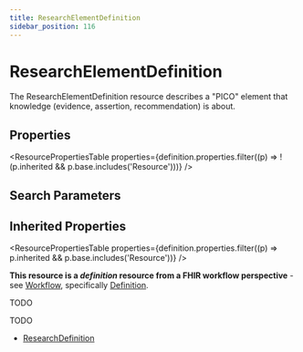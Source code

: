 ```yaml
---
title: ResearchElementDefinition
sidebar_position: 116
---
```



# ResearchElementDefinition

The <Link to="/docs/api/fhir/resources/researchelementdefinition">ResearchElementDefinition</Link> resource describes a "PICO" element that knowledge (evidence, assertion, recommendation) is about.

<Tabs queryString="section">
  <TabItem value="schema" label="Schema" default>

## Properties

<ResourcePropertiesTable
  properties={definition.properties.filter((p) => !(p.inherited && p.base.includes('Resource')))}
/>

## Search Parameters

<SearchParamsTable searchParams={definition.searchParameters} />

## Inherited Properties

<ResourcePropertiesTable properties={definition.properties.filter((p) => p.inherited && p.base.includes('Resource'))} />

  </TabItem>
  <TabItem value="usage" label="Usage">
<div> <a name="bnc"></a> <p><strong>This resource is a <em>definition</em> resource from a FHIR workflow perspective</strong> - see <a href="https://www.hl7.org/fhir/workflow.html">Workflow</a>, specifically <a href="https://www.hl7.org/fhir/workflow.html#definition">Definition</a>.</p> <p>TODO</p> </div>
  </TabItem>
  <TabItem value="relationships" label="Relationships">
<div> <p>TODO</p> </div>
  </TabItem>

  <TabItem value="referencedBy" label="Referenced By">
<ul><li><a href="/docs/api/fhir/resources/researchdefinition">ResearchDefinition</a></li></ul>
  </TabItem>
</Tabs>
